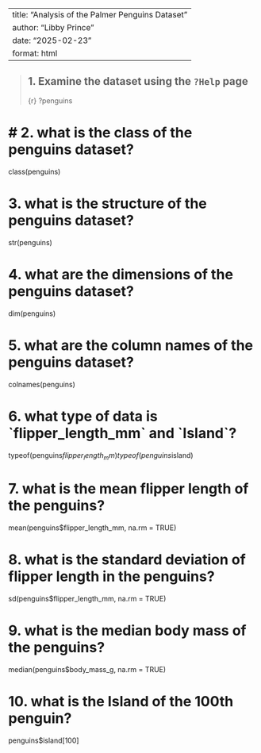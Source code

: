 
---
title: "Analysis of the Palmer Penguins Dataset"
author: "Libby Prince"
date: "2025-02-23"
format: html
---

> ## 1. Examine the dataset using the `?Help` page
>
> {r} ?penguins

# \# 2. what is the class of the penguins dataset?

class(penguins)

# 3. what is the structure of the penguins dataset?
str(penguins)


# 4. what are the dimensions of the penguins dataset?
dim(penguins)


# 5. what are the column names of the penguins dataset?
colnames(penguins)

# 6. what type of data is \`flipper_length_mm\` and \`Island\`?
typeof(penguins$flipper_length_mm)
typeof(penguins$island)

# 7. what is the mean flipper length of the penguins?
mean(penguins$flipper_length_mm, na.rm = TRUE)

# 8. what is the standard deviation of flipper length in the penguins?
sd(penguins$flipper_length_mm, na.rm = TRUE)

# 9. what is the median body mass of the penguins?
median(penguins$body_mass_g, na.rm = TRUE)

# 10. what is the Island of the 100th penguin?
penguins$island[100]

